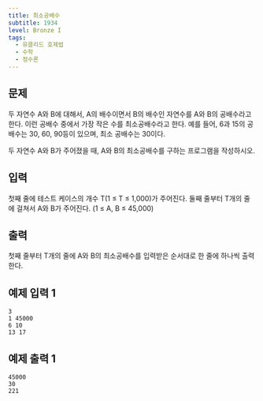 ```yaml
---
title: 최소공배수
subtitle: 1934
level: Bronze I
tags:
  - 유클리드 호제법
  - 수학
  - 정수론
---
```


## 문제

두 자연수 A와 B에 대해서, A의 배수이면서 B의 배수인 자연수를 A와 B의 공배수라고 한다. 이런 공배수 중에서 가장 작은 수를 최소공배수라고 한다. 예를 들어, 6과 15의 공배수는 30, 60, 90등이 있으며, 최소 공배수는 30이다.

두 자연수 A와 B가 주어졌을 때, A와 B의 최소공배수를 구하는 프로그램을 작성하시오.

## 입력

첫째 줄에 테스트 케이스의 개수 T(1 ≤ T ≤ 1,000)가 주어진다. 둘째 줄부터 T개의 줄에 걸쳐서 A와 B가 주어진다. (1 ≤ A, B ≤ 45,000)

## 출력

첫째 줄부터 T개의 줄에 A와 B의 최소공배수를 입력받은 순서대로 한 줄에 하나씩 출력한다.

## 예제 입력 1

```
3
1 45000
6 10
13 17
```

## 예제 출력 1

```
45000
30
221
```

